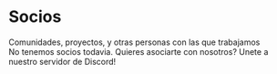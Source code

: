 # Socios

<div className="text-center w-full text-lg dark:text-neutral-400 text-neutral-600">Comunidades, proyectos, y otras personas con las que trabajamos</div>

<div className="border-2 rounded-xl dark:border-neutral-800 border-neutral-200 border-dashed p-4 mt-8 text-center text-neutral-600 dark:text-neutral-400">
    No tenemos socios todavia. Quieres asociarte con nosotros? Unete a nuestro servidor de Discord!
</div>